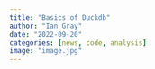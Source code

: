 ```yaml
---
title: "Basics of Duckdb"
author: "Ian Gray"
date: "2022-09-20"
categories: [news, code, analysis]
image: "image.jpg"
---
```


```r

```
